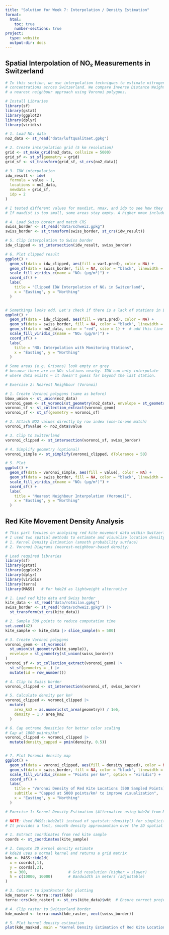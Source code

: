 ```yaml
---
title: "Solution for Week 7: Interpolation / Density Estimation"
format:
  html:
    toc: true
    number-sections: true
project:
  type: website
  output-dir: docs
---
```


## Spatial Interpolation of NO₂ Measurements in Switzerland

```r
# In this section, we use interpolation techniques to estimate nitrogen dioxide (NO₂)
# concentrations across Switzerland. We compare Inverse Distance Weighting (IDW) with
# a nearest neighbour approach using Voronoi polygons.
```

```r
# Install Libraries
library(sf)
library(gstat)
library(ggplot2)
library(dplyr)
library(viridis)
```

```r
# 1. Load NO₂ data
no2_data <- st_read("data/luftqualitaet.gpkg")

# 2. Create interpolation grid (5 km resolution)
grid <- st_make_grid(no2_data, cellsize = 5000)
grid_sf <- st_sf(geometry = grid)
grid_sf <- st_transform(grid_sf, st_crs(no2_data))

# 3. IDW interpolation
idw_result <- idw(
  formula = value ~ 1,
  locations = no2_data,
  newdata = grid_sf,
  idp = 2
)

# I tested different values for maxdist, nmax, and idp to see how they change the result.
# If maxdist is too small, some areas stay empty. A higher nmax includes more stations and smooths the surface.

# 4. Load Swiss border and match CRS
swiss_border <- st_read("data/schweiz.gpkg")
swiss_border <- st_transform(swiss_border, st_crs(idw_result))

# 5. Clip interpolation to Swiss border
idw_clipped <- st_intersection(idw_result, swiss_border)

# 6. Plot clipped result
ggplot() +
  geom_sf(data = idw_clipped, aes(fill = var1.pred), color = NA) +
  geom_sf(data = swiss_border, fill = NA, color = "black", linewidth = 0.4) +
  scale_fill_viridis_c(name = "NO₂ (µg/m³)") +
  coord_sf() +
  labs(
    title = "Clipped IDW Interpolation of NO₂ in Switzerland",
    x = "Easting", y = "Northing"
  )


# Somethings looks odd. Let's check if there is a lack of stations in Eastern Switzerland.
ggplot() +
  geom_sf(data = idw_clipped, aes(fill = var1.pred), color = NA) +
  geom_sf(data = swiss_border, fill = NA, color = "black", linewidth = 0.4) +
  geom_sf(data = no2_data, color = "red", size = 1) +  # add this line
  scale_fill_viridis_c(name = "NO₂ (µg/m³)") +
  coord_sf() +
  labs(
    title = "NO₂ Interpolation with Monitoring Stations",
    x = "Easting", y = "Northing"
  )

# Some areas (e.g. Grisons) look empty or grey
# because there are no NO₂ stations nearby. IDW can only interpolate
# where data exists — it doesn't guess far beyond the last station.

```

```r
# Exercise 2: Nearest Neighbour (Voronoi)

# 1. Create Voronoi polygons (same as before)
bbox_union <- st_union(no2_data)
voronoi_geom <- st_voronoi(st_geometry(no2_data), envelope = st_geometry(bbox_union))
voronoi_sf <- st_collection_extract(voronoi_geom)
voronoi_sf <- st_sf(geometry = voronoi_sf)

# 2. Attach NO2 values directly by row index (one-to-one match)
voronoi_sf$value <- no2_data$value

# 3. Clip to Switzerland
voronoi_clipped <- st_intersection(voronoi_sf, swiss_border)

# 4. Simplify geometry (optional)
voronoi_simple <- st_simplify(voronoi_clipped, dTolerance = 50)

# 5. Plot
ggplot() +
  geom_sf(data = voronoi_simple, aes(fill = value), color = NA) +
  geom_sf(data = swiss_border, fill = NA, color = "black", linewidth = 0.4) +
  scale_fill_viridis_c(name = "NO₂ (µg/m³)") +
  coord_sf() +
  labs(
    title = "Nearest Neighbour Interpolation (Voronoi)",
    x = "Easting", y = "Northing"
  )
```

## Red Kite Movement Density Analysis

```r
# This part focuses on analysing red kite movement data within Switzerland.
# I used two spatial methods to estimate and visualize location density:
# 1. Kernel Density Estimation (smooth probability surface)
# 2. Voronoi Diagrams (nearest-neighbour-based density)
```

```r
# Load required libraries
library(sf)
library(gstat)
library(ggplot2)
library(dplyr)
library(viridis)
library(terra)
library(MASS)   # For kde2d as lightweight alternative
```

```r
# 1. Load red kite data and Swiss border
kite_data <- st_read("data/rotmilan.gpkg")
swiss_border <- st_read("data/schweiz.gpkg") |> 
  st_transform(st_crs(kite_data))

# 2. Sample 500 points to reduce computation time
set.seed(42)
kite_sample <- kite_data |> slice_sample(n = 500)

# 3. Create Voronoi polygons
voronoi_geom <- st_voronoi(
  st_union(st_geometry(kite_sample)),
  envelope = st_geometry(st_union(swiss_border))
)
voronoi_sf <- st_collection_extract(voronoi_geom) |> 
  st_sf(geometry = _) |> 
  mutate(id = row_number())

# 4. Clip to Swiss border
voronoi_clipped <- st_intersection(voronoi_sf, swiss_border)

# 5. Calculate density per km²
voronoi_clipped <- voronoi_clipped |>
  mutate(
    area_km2 = as.numeric(st_area(geometry)) / 1e6,
    density = 1 / area_km2
  )

# 6. Cap extreme densities for better color scaling
# Cap at 1000 points/km²
voronoi_clipped <- voronoi_clipped |>
  mutate(density_capped = pmin(density, 0.5))


# 7. Plot Voronoi density map
ggplot() +
  geom_sf(data = voronoi_clipped, aes(fill = density_capped), color = NA) +
  geom_sf(data = swiss_border, fill = NA, color = "black", linewidth = 0.4) +
  scale_fill_viridis_c(name = "Points per km²", option = "viridis") +
  coord_sf() +
  labs(
    title = "Voronoi Density of Red Kite Locations (500 Sampled Points)",
    subtitle = "Capped at 5000 points/km² to improve visualization",
    x = "Easting", y = "Northing"
  )
```

```r
# Exercise 1: Kernel Density Estimation (Alternative using kde2d from MASS)

# NOTE: Used MASS::kde2d() instead of spatstat::density() for simplicity and performance.
# It provides a fast, smooth density approximation over the 2D spatial space.

# 1. Extract coordinates from red kite sample
coords <- st_coordinates(kite_sample)

# 2. Compute 2D kernel density estimate
# kde2d uses a normal kernel and returns a grid matrix
kde <- MASS::kde2d(
  x = coords[,1],
  y = coords[,2],
  n = 300,                  # Grid resolution (higher = slower)
  h = c(10000, 10000)       # Bandwidth in meters (adjustable)
)

# 3. Convert to SpatRaster for plotting
kde_raster <- terra::rast(kde)
terra::crs(kde_raster) <- st_crs(kite_data)$wkt  # Ensure correct projection

# 4. Clip raster to Switzerland border
kde_masked <- terra::mask(kde_raster, vect(swiss_border))

# 5. Plot kernel density estimation
plot(kde_masked, main = "Kernel Density Estimation of Red Kite Locations")
```